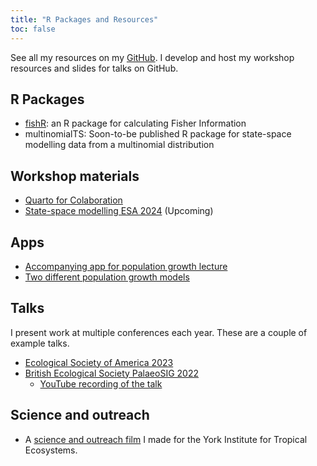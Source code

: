```yaml
---
title: "R Packages and Resources"
toc: false
---
```


See all my resources on my [GitHub](https://github.com/QuinnAsena). I develop and host my workshop resources and slides for talks on GitHub.

## R Packages

- [fishR](https://github.com/UoA-eResearch/fisheR): an R package for calculating Fisher Information
- multinomialTS: Soon-to-be published R package for state-space modelling data from a multinomial distribution

## Workshop materials

- [Quarto for Colaboration](https://github.com/QuinnAsena/resbaz2022)
- [State-space modelling ESA 2024](https://quinnasena.github.io/state-space-workhop-ESA/state-space-walkthrough.html) (Upcoming)

## Apps

- [Accompanying app for population growth lecture](https://quinnasena.shinyapps.io/growth_app/)
- [Two different population growth models](https://quinnasena.shinyapps.io/r_logistic/)

## Talks

I present work at multiple conferences each year. These are a couple of example talks.

- [Ecological Society of America 2023](https://quinnasena.github.io/esa-slides/slide_deck.html#/title-slide)
- [British Ecological Society PalaeoSIG 2022](https://quinnasena.github.io/palaeo_in_R_2022_talk_QA/slides/slides.html#/title-slide)
  - [YouTube recording of the talk](https://www.youtube.com/embed/z-aAIb7vkQo?si=RM0735zeLP0nMjlT)


## Science and outreach

- A [science and outreach film](https://www.youtube.com/watch?v=Htp0hVD-WYM) I made for the York Institute for Tropical Ecosystems.

